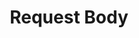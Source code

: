 ---
id: "express_tf_easy_013"
questionType: "TRUE_FALSE"
title: "Request Body"
statement: "req.body contains the request payload in Express."
difficulty: "EASY"
category: "Express"
correctAnswer: true
explanation: "req.body holds data sent in POST or PUT requests."
---